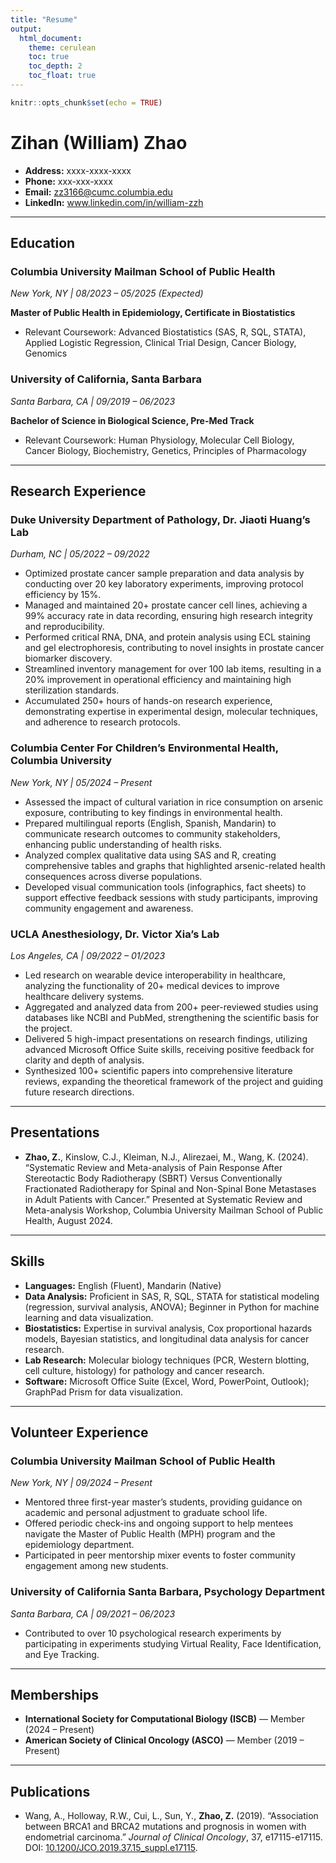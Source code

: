 ```yaml
---
title: "Resume"
output:
  html_document:
    theme: cerulean
    toc: true
    toc_depth: 2
    toc_float: true
---
```



```r
knitr::opts_chunk$set(echo = TRUE)
```


# **Zihan (William) Zhao**

- **Address:** xxxx-xxxx-xxxx
- **Phone:** xxx-xxx-xxxx  
- **Email:** [zz3166@cumc.columbia.edu](mailto:zz3166@cumc.columbia.edu)  
- **LinkedIn:** [www.linkedin.com/in/william-zzh](https://www.linkedin.com/in/william-zzh)

---

## **Education**

### **Columbia University Mailman School of Public Health**  
*New York, NY | 08/2023 – 05/2025 (Expected)*

**Master of Public Health in Epidemiology, Certificate in Biostatistics**

- Relevant Coursework: Advanced Biostatistics (SAS, R, SQL, STATA), Applied Logistic Regression, Clinical Trial Design, Cancer Biology, Genomics

### **University of California, Santa Barbara**  
*Santa Barbara, CA | 09/2019 – 06/2023*

**Bachelor of Science in Biological Science, Pre-Med Track**

- Relevant Coursework: Human Physiology, Molecular Cell Biology, Cancer Biology, Biochemistry, Genetics, Principles of Pharmacology

---

## **Research Experience**

### **Duke University Department of Pathology, Dr. Jiaoti Huang’s Lab**  
*Durham, NC | 05/2022 – 09/2022*

- Optimized prostate cancer sample preparation and data analysis by conducting over 20 key laboratory experiments, improving protocol efficiency by 15%.
- Managed and maintained 20+ prostate cancer cell lines, achieving a 99% accuracy rate in data recording, ensuring high research integrity and reproducibility.
- Performed critical RNA, DNA, and protein analysis using ECL staining and gel electrophoresis, contributing to novel insights in prostate cancer biomarker discovery.
- Streamlined inventory management for over 100 lab items, resulting in a 20% improvement in operational efficiency and maintaining high sterilization standards.
- Accumulated 250+ hours of hands-on research experience, demonstrating expertise in experimental design, molecular techniques, and adherence to research protocols.

### **Columbia Center For Children’s Environmental Health, Columbia University**  
*New York, NY | 05/2024 – Present*

- Assessed the impact of cultural variation in rice consumption on arsenic exposure, contributing to key findings in environmental health.
- Prepared multilingual reports (English, Spanish, Mandarin) to communicate research outcomes to community stakeholders, enhancing public understanding of health risks.
- Analyzed complex qualitative data using SAS and R, creating comprehensive tables and graphs that highlighted arsenic-related health consequences across diverse populations.
- Developed visual communication tools (infographics, fact sheets) to support effective feedback sessions with study participants, improving community engagement and awareness.

### **UCLA Anesthesiology, Dr. Victor Xia’s Lab**  
*Los Angeles, CA | 09/2022 – 01/2023*

- Led research on wearable device interoperability in healthcare, analyzing the functionality of 20+ medical devices to improve healthcare delivery systems.
- Aggregated and analyzed data from 200+ peer-reviewed studies using databases like NCBI and PubMed, strengthening the scientific basis for the project.
- Delivered 5 high-impact presentations on research findings, utilizing advanced Microsoft Office Suite skills, receiving positive feedback for clarity and depth of analysis.
- Synthesized 100+ scientific papers into comprehensive literature reviews, expanding the theoretical framework of the project and guiding future research directions.

---

## **Presentations**

- **Zhao, Z.**, Kinslow, C.J., Kleiman, N.J., Alirezaei, M., Wang, K. (2024). "Systematic Review and Meta-analysis of Pain Response After Stereotactic Body Radiotherapy (SBRT) Versus Conventionally Fractionated Radiotherapy for Spinal and Non-Spinal Bone Metastases in Adult Patients with Cancer." Presented at Systematic Review and Meta-analysis Workshop, Columbia University Mailman School of Public Health, August 2024.

---

## **Skills**

- **Languages:** English (Fluent), Mandarin (Native)
- **Data Analysis:** Proficient in SAS, R, SQL, STATA for statistical modeling (regression, survival analysis, ANOVA); Beginner in Python for machine learning and data visualization.
- **Biostatistics:** Expertise in survival analysis, Cox proportional hazards models, Bayesian statistics, and longitudinal data analysis for cancer research.
- **Lab Research:** Molecular biology techniques (PCR, Western blotting, cell culture, histology) for pathology and cancer research.
- **Software:** Microsoft Office Suite (Excel, Word, PowerPoint, Outlook); GraphPad Prism for data visualization.

---

## **Volunteer Experience**

### **Columbia University Mailman School of Public Health**  
*New York, NY | 09/2024 – Present*

- Mentored three first-year master’s students, providing guidance on academic and personal adjustment to graduate school life.
- Offered periodic check-ins and ongoing support to help mentees navigate the Master of Public Health (MPH) program and the epidemiology department.
- Participated in peer mentorship mixer events to foster community engagement among new students.

### **University of California Santa Barbara, Psychology Department**  
*Santa Barbara, CA | 09/2021 – 06/2023*

- Contributed to over 10 psychological research experiments by participating in experiments studying Virtual Reality, Face Identification, and Eye Tracking.

---

## **Memberships**

- **International Society for Computational Biology (ISCB)** — Member (2024 – Present)
- **American Society of Clinical Oncology (ASCO)** — Member (2019 – Present)

---

## **Publications**

- Wang, A., Holloway, R.W., Cui, L., Sun, Y., **Zhao, Z.** (2019). "Association between BRCA1 and BRCA2 mutations and prognosis in women with endometrial carcinoma." *Journal of Clinical Oncology*, 37, e17115-e17115. DOI: [10.1200/JCO.2019.37.15_suppl.e17115](https://doi.org/10.1200/JCO.2019.37.15_suppl.e17115).

